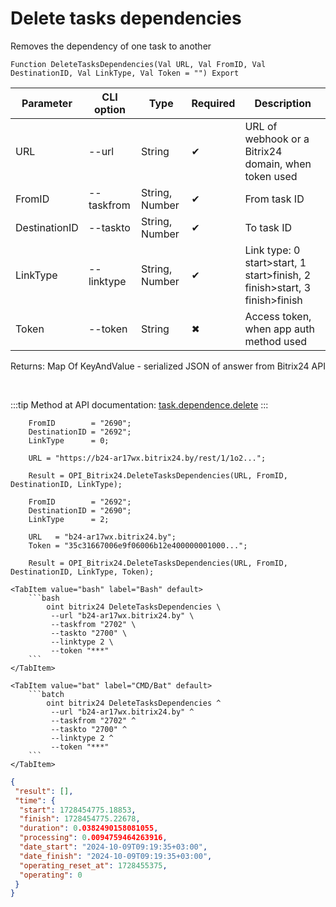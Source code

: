 ﻿---
sidebar_position: 24
---


# Delete tasks dependencies
 Removes the dependency of one task to another



`Function DeleteTasksDependencies(Val URL, Val FromID, Val DestinationID, Val LinkType, Val Token = "") Export`

  | Parameter | CLI option | Type | Required | Description |
  |-|-|-|-|-|
  | URL | --url | String | &#x2714; | URL of webhook or a Bitrix24 domain, when token used |
  | FromID | --taskfrom | String, Number | &#x2714; | From task ID |
  | DestinationID | --taskto | String, Number | &#x2714; | To task ID |
  | LinkType | --linktype | String, Number | &#x2714; | Link type: 0 start>start, 1 start>finish, 2 finish>start, 3 finish>finish |
  | Token | --token | String | &#x2716; | Access token, when app auth method used |

  
  Returns:  Map Of KeyAndValue - serialized JSON of answer from Bitrix24 API

<br/>

:::tip
Method at API documentation: [task.dependence.delete](https://dev.1c-bitrix.ru/rest_help/tasks/task/dependence/task_dependence_delete.php)
:::
<br/>


```bsl title="1C:Enterprise/OneScript code example"
    FromID        = "2690";
    DestinationID = "2692";
    LinkType      = 0;

    URL = "https://b24-ar17wx.bitrix24.by/rest/1/1o2...";

    Result = OPI_Bitrix24.DeleteTasksDependencies(URL, FromID, DestinationID, LinkType);

    FromID        = "2692";
    DestinationID = "2690";
    LinkType      = 2;

    URL   = "b24-ar17wx.bitrix24.by";
    Token = "35c31667006e9f06006b12e400000001000...";

    Result = OPI_Bitrix24.DeleteTasksDependencies(URL, FromID, DestinationID, LinkType, Token);
```
 

 <Tabs>
  
    <TabItem value="bash" label="Bash" default>
        ```bash
            oint bitrix24 DeleteTasksDependencies \
             --url "b24-ar17wx.bitrix24.by" \
             --taskfrom "2702" \
             --taskto "2700" \
             --linktype 2 \
             --token "***"
        ```
    </TabItem>
  
    <TabItem value="bat" label="CMD/Bat" default>
        ```batch
            oint bitrix24 DeleteTasksDependencies ^
             --url "b24-ar17wx.bitrix24.by" ^
             --taskfrom "2702" ^
             --taskto "2700" ^
             --linktype 2 ^
             --token "***"
        ```
    </TabItem>
</Tabs>


```json title="Result"
{
 "result": [],
 "time": {
  "start": 1728454775.18853,
  "finish": 1728454775.22678,
  "duration": 0.0382490158081055,
  "processing": 0.0094759464263916,
  "date_start": "2024-10-09T09:19:35+03:00",
  "date_finish": "2024-10-09T09:19:35+03:00",
  "operating_reset_at": 1728455375,
  "operating": 0
 }
}
```
